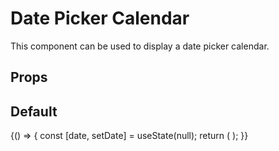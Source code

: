 



<Meta title="Components/DatePickerCalendar" component={DatePickerCalendar} />

# Date Picker Calendar

This component can be used to display a date picker calendar.

## Props

<ArgsTable of="." />

## Default

<Canvas>
  <Story name="Default">
    {() => {
      const [date, setDate] = useState(null);
      return (
        <DatePickerCalendar
          locale={enUS}
          date={date}
          className="story-calendar"
          onDateChange={setDate}
        />
      );
    }}
  </Story>
</Canvas>
